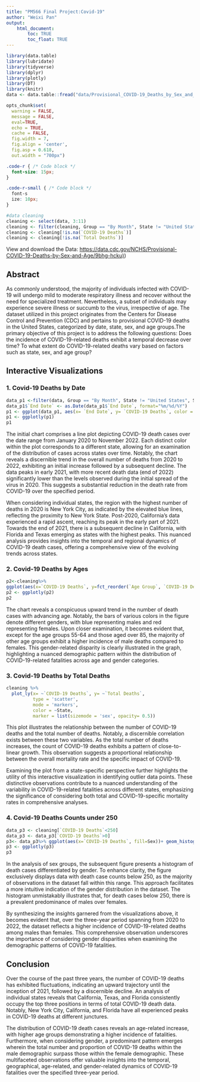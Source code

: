 ```yaml
---
title: "PM566 Final Project:Covid-19"
author: "Weixi Pan"
output: 
    html_document:
        toc: TRUE
        toc_float: TRUE
---
```


```r
library(data.table)
library(lubridate)
library(tidyverse)
library(dplyr)
library(plotly)
library(DT)
library(knitr)
data <- data.table::fread("data/Provisional_COVID-19_Deaths_by_Sex_and_Age.csv")

opts_chunk$set(
  warning = FALSE,
  message = FALSE,
  eval=TRUE,
  echo = TRUE,
  cache = FALSE,
  fig.width = 7,
  fig.align = 'center',
  fig.asp = 0.618,
  out.width = "700px")
```

```css
.code-r { /* Code block */
  font-size: 15px;
}

.code-r-small { /* Code block */
  font-s
  ize: 10px;
}
```

```r
#data cleaning
cleaning <- select(data, 3:11)
cleaning <- filter(cleaning, Group == "By Month", State != "United States", Sex != "All Sexes", `Age Group` != "All Ages")
cleaning <- cleaning[!is.na(`COVID-19 Deaths`)]
cleaning <- cleaning[!is.na(`Total Deaths`)]
```

View and download the Data: [https://data.cdc.gov/NCHS/Provisional-COVID-19-Deaths-by-Sex-and-Age/9bhg-hcku)](https://data.cdc.gov/NCHS/Provisional-COVID-19-Deaths-by-Sex-and-Age/9bhg-hcku))

## Abstract

As commonly understood, the majority of individuals infected with COVID-19 will undergo mild to moderate respiratory illness and recover without the need for specialized treatment. Nevertheless, a subset of individuals may experience severe illness or succumb to the virus, irrespective of age. The dataset utilized in this project originates from the Centers for Disease Control and Prevention (CDC) and pertains to provisional COVID-19 deaths in the United States, categorized by date, state, sex, and age groups.The primary objective of this project is to address the following questions: Does the incidence of COVID-19-related deaths exhibit a temporal decrease over time? To what extent do COVID-19-related deaths vary based on factors such as state, sex, and age group?

## Interactive Visualizations

### 1. Covid-19 Deaths by Date

```r
data_p1 <-filter(data, Group == "By Month", State != "United States", Sex == "All Sexes", `Age Group` == "All Ages")
data_p1$`End Date` <- as.Date(data_p1$`End Date`, format="%m/%d/%Y")
p1 <- ggplot(data_p1, aes(x= `End Date`, y= `COVID-19 Deaths`, color = State)) + geom_line()+ geom_point(size= 0.5, alpha =0.5)+ xlab("Date")
p1 <- ggplotly(p1)
p1
```

The initial chart comprises a line plot depicting COVID-19 death cases over the date range from January 2020 to November 2022. Each distinct color within the plot corresponds to a different state, allowing for an examination of the distribution of cases across states over time. Notably, the chart reveals a discernible trend in the overall number of deaths from 2020 to 2022, exhibiting an initial increase followed by a subsequent decline. The data peaks in early 2021, with more recent death data (end of 2022) significantly lower than the levels observed during the initial spread of the virus in 2020. This suggests a substantial reduction in the death rate from COVID-19 over the specified period.

When considering individual states, the region with the highest number of deaths in 2020 is New York City, as indicated by the elevated blue lines, reflecting the proximity to New York State. Post-2020, California's data experienced a rapid ascent, reaching its peak in the early part of 2021. Towards the end of 2021, there is a subsequent decline in California, with Florida and Texas emerging as states with the highest peaks. This nuanced analysis provides insights into the temporal and regional dynamics of COVID-19 death cases, offering a comprehensive view of the evolving trends across states.

### 2. Covid-19 Deaths by Ages

```r
p2<-cleaning%>%
ggplot(aes(x=`COVID-19 Deaths`, y=fct_reorder(`Age Group`, `COVID-19 Deaths`),fill=Sex))+ geom_col(position= "dodge")+ ylab("Age Groups")
p2 <- ggplotly(p2)
p2
```

The chart reveals a conspicuous upward trend in the number of death cases with advancing age. Notably, the bars of various colors in the figure denote different genders, with blue representing males and red representing females. Upon closer examination, it becomes evident that, except for the age groups 55-64 and those aged over 85, the majority of other age groups exhibit a higher incidence of male deaths compared to females. This gender-related disparity is clearly illustrated in the graph, highlighting a nuanced demographic pattern within the distribution of COVID-19-related fatalities across age and gender categories.

### 3. Covid-19 Deaths by Total Deaths

```r
cleaning %>%
  plot_ly(x= ~`COVID-19 Deaths`, y= ~`Total Deaths`, 
          type = 'scatter',
          mode = 'markers',
          color = ~State,
          marker = list(sizemode = 'sex', opacity= 0.5))
```

This plot illustrates the relationship between the number of COVID-19 deaths and the total number of deaths. Notably, a discernible correlation exists between these two variables. As the total number of deaths increases, the count of COVID-19 deaths exhibits a pattern of close-to-linear growth. This observation suggests a proportional relationship between the overall mortality rate and the specific impact of COVID-19.

Examining the plot from a state-specific perspective further highlights the utility of this interactive visualization in identifying outlier data points. These distinctive observations contribute to a nuanced understanding of the variability in COVID-19-related fatalities across different states, emphasizing the significance of considering both total and COVID-19-specific mortality rates in comprehensive analyses.

### 4. Covid-19 Deaths Counts under 250

```r
data_p3 <- cleaning[`COVID-19 Deaths`<250]
data_p3 <- data_p3[`COVID-19 Deaths`>0]
p3<- data_p3%>% ggplot(aes(x=`COVID-19 Deaths`, fill=Sex))+ geom_histogram(position= "dodge",binwidth = 5)
p3 <- ggplotly(p3)
p3
```

In the analysis of sex groups, the subsequent figure presents a histogram of death cases differentiated by gender. To enhance clarity, the figure exclusively displays data with death case counts below 250, as the majority of observations in the dataset fall within this range. This approach facilitates a more intuitive indication of the gender distribution in the dataset. The histogram unmistakably illustrates that, for death cases below 250, there is a prevalent predominance of males over females.

By synthesizing the insights garnered from the visualizations above, it becomes evident that, over the three-year period spanning from 2020 to 2022, the dataset reflects a higher incidence of COVID-19-related deaths among males than females. This comprehensive observation underscores the importance of considering gender disparities when examining the demographic patterns of COVID-19 fatalities.

## Conclusion

Over the course of the past three years, the number of COVID-19 deaths has exhibited fluctuations, indicating an upward trajectory until the inception of 2021, followed by a discernible decline. An analysis of individual states reveals that California, Texas, and Florida consistently occupy the top three positions in terms of total COVID-19 death data. Notably, New York City, California, and Florida have all experienced peaks in COVID-19 deaths at different junctures.

The distribution of COVID-19 death cases reveals an age-related increase, with higher age groups demonstrating a higher incidence of fatalities. Furthermore, when considering gender, a predominant pattern emerges wherein the total number and proportion of COVID-19 deaths within the male demographic surpass those within the female demographic. These multifaceted observations offer valuable insights into the temporal, geographical, age-related, and gender-related dynamics of COVID-19 fatalities over the specified three-year period.
